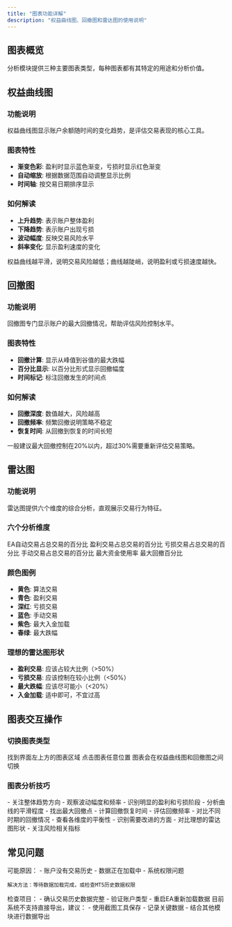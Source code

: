 ```yaml
---
title: "图表功能详解"
description: "权益曲线图、回撤图和雷达图的使用说明"
---
```


## 图表概览

分析模块提供三种主要图表类型，每种图表都有其特定的用途和分析价值。

## 权益曲线图

### 功能说明
权益曲线图显示账户余额随时间的变化趋势，是评估交易表现的核心工具。

### 图表特性
- **渐变色彩**: 盈利时显示蓝色渐变，亏损时显示红色渐变
- **自动缩放**: 根据数据范围自动调整显示比例
- **时间轴**: 按交易日期排序显示

### 如何解读
- **上升趋势**: 表示账户整体盈利
- **下降趋势**: 表示账户出现亏损
- **波动幅度**: 反映交易风险水平
- **斜率变化**: 显示盈利速度的变化

<Tip>
权益曲线越平滑，说明交易风险越低；曲线越陡峭，说明盈利或亏损速度越快。
</Tip>

## 回撤图

### 功能说明
回撤图专门显示账户的最大回撤情况，帮助评估风险控制水平。

### 图表特性
- **回撤计算**: 显示从峰值到谷值的最大跌幅
- **百分比显示**: 以百分比形式显示回撤幅度
- **时间标记**: 标注回撤发生的时间点

### 如何解读
- **回撤深度**: 数值越大，风险越高
- **回撤频率**: 频繁回撤说明策略不稳定
- **恢复时间**: 从回撤到恢复的时间长短

<Warning>
一般建议最大回撤控制在20%以内，超过30%需要重新评估交易策略。
</Warning>

## 雷达图

### 功能说明
雷达图提供六个维度的综合分析，直观展示交易行为特征。

### 六个分析维度

<CardGroup cols={2}>
  <Card title="算法交易" icon="robot">
    EA自动交易占总交易的百分比
  </Card>
  <Card title="盈利交易" icon="trending-up">
    盈利交易占总交易的百分比
  </Card>
  <Card title="亏损交易" icon="trending-down">
    亏损交易占总交易的百分比
  </Card>
  <Card title="手动交易" icon="hand">
    手动交易占总交易的百分比
  </Card>
  <Card title="最大入金加载" icon="wallet">
    最大资金使用率
  </Card>
  <Card title="最大跌幅" icon="arrow-down">
    最大回撤百分比
  </Card>
</CardGroup>

### 颜色图例
- **黄色**: 算法交易
- **青色**: 盈利交易  
- **深红**: 亏损交易
- **蓝色**: 手动交易
- **紫色**: 最大入金加载
- **春绿**: 最大跌幅

### 理想的雷达图形状
- **盈利交易**: 应该占较大比例（&gt;50%）
- **亏损交易**: 应该控制在较小比例（&lt;50%）
- **最大跌幅**: 应该尽可能小（&lt;20%）
- **入金加载**: 适中即可，不宜过高

## 图表交互操作

### 切换图表类型
<Steps>
  <Step title="定位图表">
    找到界面左上方的图表区域
  </Step>
  <Step title="点击切换">
    点击图表任意位置
  </Step>
  <Step title="查看变化">
    图表会在权益曲线图和回撤图之间切换
  </Step>
</Steps>

### 图表分析技巧

<Accordion title="权益曲线分析">
- 关注整体趋势方向
- 观察波动幅度和频率
- 识别明显的盈利和亏损阶段
- 分析曲线的平滑程度
</Accordion>

<Accordion title="回撤分析">
- 找出最大回撤点
- 计算回撤恢复时间
- 评估回撤频率
- 对比不同时期的回撤情况
</Accordion>

<Accordion title="雷达图分析">
- 查看各维度的平衡性
- 识别需要改进的方面
- 对比理想的雷达图形状
- 关注风险相关指标
</Accordion>

## 常见问题

<AccordionGroup>
  <Accordion title="图表显示空白怎么办？">
    可能原因：
    - 账户没有交易历史
    - 数据正在加载中
    - 系统权限问题
    
    解决方法：等待数据加载完成，或检查MT5历史数据权限
  </Accordion>
  
  <Accordion title="雷达图数值异常？">
    检查项目：
    - 确认交易历史数据完整
    - 验证账户类型
    - 重启EA重新加载数据
  </Accordion>
  
  <Accordion title="如何保存图表？">
    目前系统不支持直接导出，建议：
    - 使用截图工具保存
    - 记录关键数据
    - 结合其他模块进行数据导出
  </Accordion>
</AccordionGroup>

